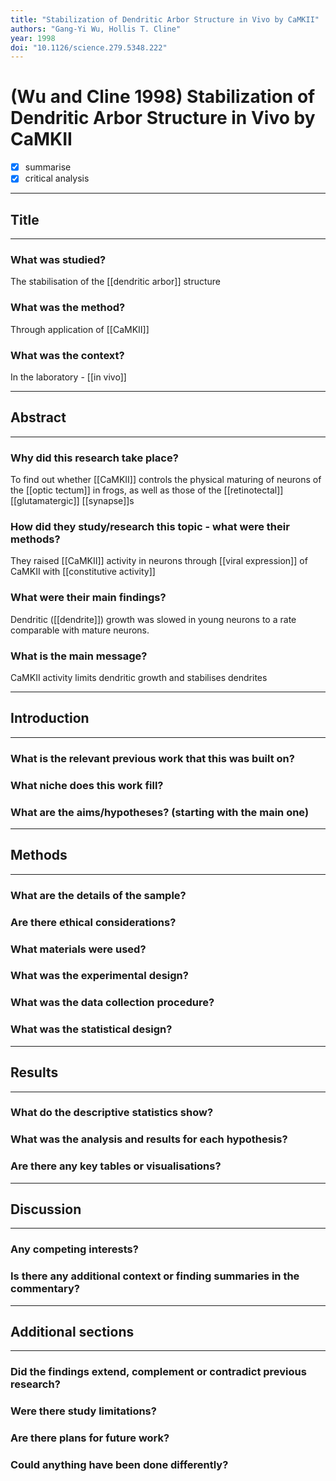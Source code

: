 ```yaml
---
title: "Stabilization of Dendritic Arbor Structure in Vivo by CaMKII"
authors: "Gang-Yi Wu, Hollis T. Cline"
year: 1998
doi: "10.1126/science.279.5348.222"
---
```


# (Wu and Cline 1998) Stabilization of Dendritic Arbor Structure in Vivo by CaMKII

- [x] summarise
- [x] critical analysis

---

## Title

---

### What was studied?

The stabilisation of the [[dendritic arbor]] structure

### What was the method?

Through application of [[CaMKII]]

### What was the context?

In the laboratory - [[in vivo]]

---

## Abstract

---

### Why did this research take place?

To find out whether [[CaMKII]] controls the physical maturing of neurons of the [[optic tectum]] in frogs, as well as those of the [[retinotectal]] [[glutamatergic]] [[synapse]]s

### How did they study/research this topic - what were their methods?

They raised [[CaMKII]] activity in neurons through [[viral expression]] of CaMKII with [[constitutive activity]] 

### What were their main findings?

Dendritic ([[dendrite]]) growth was slowed in young neurons to a rate comparable with mature neurons. 

### What is the main message?

CaMKII activity limits dendritic growth and stabilises dendrites

---

## Introduction

---

### What is the relevant previous work that this was built on?

### What niche does this work fill?

### What are the aims/hypotheses? (starting with the **main** one)

---

## Methods

---

### What are the details of the sample?

### Are there ethical considerations?

### What materials were used?

### What was the experimental design?

### What was the data collection procedure?

### What was the statistical design?

---

## Results

---

### What do the descriptive statistics show?

### What was the analysis and results for each hypothesis?

### Are there any key tables or visualisations?

---

## Discussion

---

### Any competing interests?

### Is there any additional context or finding summaries in the commentary?

---

## Additional sections

---

### Did the findings extend, complement or contradict previous research?

### Were there study limitations?

### Are there plans for future work?

### Could anything have been done differently?